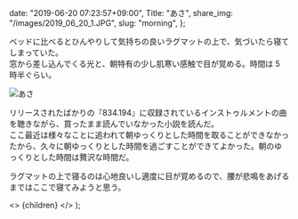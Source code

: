 
  date: "2019-06-20 07:23:57+09:00",
  Title: "あさ",
  share_img: "/images/2019_06_20_1.JPG",
  slug: "morning",
};

ベッドに比べるとひんやりして気持ちの良いラグマットの上で、気づいたら寝てしまっていた。<br />
窓から差し込んでくる光と、朝特有の少し肌寒い感触で目が覚める。時間は 5 時半ぐらい。

![あさ](/images/2019_06_20_1.JPG)

リリースされたばかりの『834.194』に収録されているインストゥルメントの曲を聴きながら、買ったまま読んでいなかった小説を読んだ。<br />
ここ最近は様々なことに追われて朝ゆっくりとした時間を取ることができなかったから、久々に朝ゆっくりとした時間を過ごすことができてよかった。朝のゆっくりとした時間は贅沢な時間だ。

ラグマットの上で寝るのは心地良いし適度に目が覚めるので、腰が悲鳴をあげるまではここで寝てみようと思う。

  <>
    <Head>
      <title>{meta.Title} | 異郷好実</title>
    </Head>
    <PostLayout meta={meta}>{children}</PostLayout>
  </>
);
